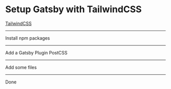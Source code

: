 # Setup Gatsby with TailwindCSS

[TailwindCSS](https://tailwindcss.com)

---

Install npm packages

<NPMPackage name="tailwindcss"/>

---

Add a Gatsby Plugin PostCSS

<NPMPackage name="gatsby-plugin-postcss"/>
<GatsbyPlugin name="gatsby-plugin-postcss"/>

---

Add some files

<File path="postcss.config.js" content="https://raw.githubusercontent.com/Khaledgarbaya/gatsby-tailwindcss-recipe/master/postcss.config.js"/>

<File
  path="tailwind.config.js"
  content="https://raw.githubusercontent.com/Khaledgarbaya/gatsby-tailwindcss-recipe/master/tailwind.config.js"
/>

<File
  path="src/styles/tailwind.css"
  content="https://raw.githubusercontent.com/Khaledgarbaya/gatsby-tailwindcss-recipe/master/src/styles/tailwind.css"
/>

<File
  path="src/pages/usingtailwind.js"
  content="https://raw.githubusercontent.com/Khaledgarbaya/gatsby-tailwindcss-recipe/master/src/pages/tailwind.js"
/>

---

Done